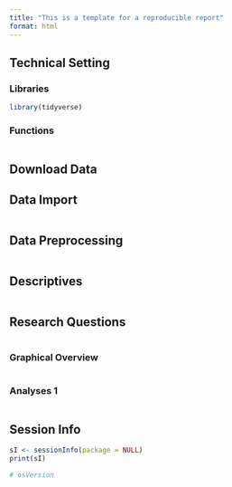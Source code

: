 ```yaml
---
title: "This is a template for a reproducible report"
format: html
---
```


## Technical Setting

### Libraries

```r
library(tidyverse)
```

### Functions

```r

```


## Download Data

## Data Import

```r

```

## Data Preprocessing 

```r

```

## Descriptives

```r

```

## Research Questions

```r

```

### Graphical Overview

```r

```


### Analyses 1

```r

```


## Session Info

```r
sI <- sessionInfo(package = NULL)
print(sI)

# osVersion

```

